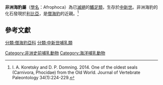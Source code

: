 {{Automatic taxobox
| name = 非洲海豹屬
| fossil_range = {{geological range|20.43|13.65}}[[中新世|中新世]][[波爾多期|波爾多期]]-[[蘭蓋期|蘭蓋期]]
| image = 
| image_caption = 
|taxon = Afrophoca
|authority = Koretsky and Domning, 2014
|type_species = '''利比亞非洲海豹<br>''Afrophoca libyca'''''
|type_species_authority =  Koretsky and Domning, 2014
}}

'''非洲海豹屬'''（[[學名|學名]]：Afrophoca）為已[[滅絕|滅絕]]的[[鰭足類|鰭足類]]，生存於[[中新世|中新世]]。非洲海豹的化石發現於[[利比亞|利比亞]]，是[[僧海豹|僧海豹]]的近親。<ref>I. A. Koretsky and D. P. Domning. 2014. One of the oldest seals (Carnivora, Phocidae) from the Old World. Journal of Vertebrate Paleontology 34(1):224-229.</ref>

==參考文獻==
{{Reflist}}


{{泛鰭足類|P.}}
{{Portal|滅絕與瀕危物種}}
{{Taxonbar|from=Q21344958}}

[[分類:僧海豹亞科|分類:僧海豹亞科]]
[[分類:中新世哺乳類|分類:中新世哺乳類]]
[[Category:非洲史前哺乳動物|Category:非洲史前哺乳動物]]
[[Category:海洋哺乳動物|Category:海洋哺乳動物]]